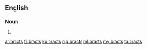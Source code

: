 ==English==

===Noun===
{{head|en}}

# {{plural of|bract}}

[[ar:bracts]]
[[fr:bracts]]
[[ku:bracts]]
[[mg:bracts]]
[[ml:bracts]]
[[my:bracts]]
[[ta:bracts]]